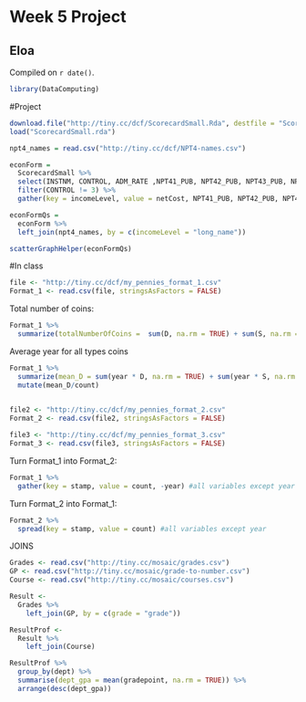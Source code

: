 # Week 5 Project

## Eloa

<!-- leave this material as is -->
Compiled on `r date()`.

```r
library(DataComputing)
```
<!-- put your content after this line -->
#Project
```r
download.file("http://tiny.cc/dcf/ScorecardSmall.Rda", destfile = "ScorecardSmall.rda")
load("ScorecardSmall.rda")
```

```r
npt4_names = read.csv("http://tiny.cc/dcf/NPT4-names.csv")

```

```r
econForm =
  ScorecardSmall %>%
  select(INSTNM, CONTROL, ADM_RATE ,NPT41_PUB, NPT42_PUB, NPT43_PUB, NPT44_PUB, NPT45_PUB, NPT41_PRIV, NPT41_PRIV, NPT43_PRIV, NPT44_PRIV, NPT45_PRIV) %>%
  filter(CONTROL != 3) %>%
  gather(key = incomeLevel, value = netCost, NPT41_PUB, NPT42_PUB, NPT43_PUB, NPT44_PUB, NPT45_PUB, NPT41_PRIV, NPT41_PRIV, NPT43_PRIV, NPT44_PRIV, NPT45_PRIV) 
```

```r
econFormQs = 
  econForm %>%
  left_join(npt4_names, by = c(incomeLevel = "long_name"))

```

```r
scatterGraphHelper(econFormQs)

```

#In class

```r
file <- "http://tiny.cc/dcf/my_pennies_format_1.csv"
Format_1 <- read.csv(file, stringsAsFactors = FALSE)
```

Total number of coins:
```r
Format_1 %>% 
  summarize(totalNumberOfCoins =  sum(D, na.rm = TRUE) + sum(S, na.rm = TRUE) + sum(none, na.rm = TRUE))

```

Average year for all types coins
```r

Format_1 %>% 
  summarize(mean_D = sum(year * D, na.rm = TRUE) + sum(year * S, na.rm = TRUE) + sum(year * none, na.rm = TRUE), count = sum(D, na.rm = TRUE) + sum(S, na.rm = TRUE) + sum(none, na.rm = TRUE)) %>%
  mutate(mean_D/count)
  

```

```r
file2 <- "http://tiny.cc/dcf/my_pennies_format_2.csv"
Format_2 <- read.csv(file2, stringsAsFactors = FALSE)
```

```r
file3 <- "http://tiny.cc/dcf/my_pennies_format_3.csv"
Format_3 <- read.csv(file3, stringsAsFactors = FALSE)
```

Turn Format_1 into Format_2:
```r
Format_1 %>%
  gather(key = stamp, value = count, -year) #all variables except year
```

Turn Format_2 into Format_1:
```r
Format_2 %>%
  spread(key = stamp, value = count) #all variables except year
```


JOINS
```r
Grades <- read.csv("http://tiny.cc/mosaic/grades.csv")
GP <- read.csv("http://tiny.cc/mosaic/grade-to-number.csv")
Course <- read.csv("http://tiny.cc/mosaic/courses.csv")
```

```r
Result <-
  Grades %>%
    left_join(GP, by = c(grade = "grade"))
```

```r
ResultProf <-
  Result %>%
    left_join(Course)

ResultProf %>%
  group_by(dept) %>%
  summarise(dept_gpa = mean(gradepoint, na.rm = TRUE)) %>%
  arrange(desc(dept_gpa))
```

